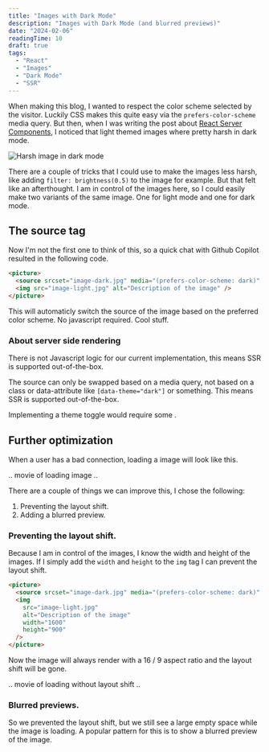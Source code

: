 ```yaml
---
title: "Images with Dark Mode"
description: "Images with Dark Mode (and blurred previews)"
date: "2024-02-06"
readingTime: 10
draft: true
tags:
  - "React"
  - "Images"
  - "Dark Mode"
  - "SSR"
---
```


When making this blog, I wanted to respect the color scheme selected by the visitor. Luckily CSS makes this quite easy via the `prefers-color-scheme` media query. But then, when I was writing the post about [React Server Components](/blog/react-server-components), I noticed that light themed images where pretty harsh in dark mode.

<Image
  className="rounded"
  src="/images/harsh-image.png"
  alt="Harsh image in dark mode"
  priority
  width={2216}
  height={1338}
/>

There are a couple of tricks that I could use to make the images less harsh, like adding `filter: brightness(0.5)` to the image for example. But that felt like an afterthought. I am in control of the images here, so I could easily make two variants of the same image. One for light mode and one for dark mode.

## The source tag

Now I'm not the first one to think of this, so a quick chat with Github Copilot resulted in the following code.

```html
<picture>
  <source srcset="image-dark.jpg" media="(prefers-color-scheme: dark)" />
  <img src="image-light.jpg" alt="Description of the image" />
</picture>
```

This will automaticly switch the source of the image based on the preferred color scheme. No javascript required. Cool stuff.

### About server side rendering

There is not Javascript logic for our current implementation, this means SSR is supported out-of-the-box.

The source can only be swapped based on a media query, not based on a class or data-attribute like `[data-theme="dark"]` or something.
This means SSR is supported out-of-the-box.

Implementing a theme toggle would require some .

## Further optimization

When a user has a bad connection, loading a image will look like this.

.. movie of loading image ..

There are a couple of things we can improve this, I chose the following:

1. Preventing the layout shift.
2. Adding a blurred preview.

### Preventing the layout shift.

Because I am in control of the images, I know the width and height of the images. If I simply add the `width` and `height` to the `img` tag I can prevent the layout shift.

```html
<picture>
  <source srcset="image-dark.jpg" media="(prefers-color-scheme: dark)" />
  <img
    src="image-light.jpg"
    alt="Description of the image"
    width="1600"
    height="900"
  />
</picture>
```

Now the image will always render with a 16 / 9 aspect ratio and the layout shift will be gone.

.. movie of loading without layout shift ..

### Blurred previews.

So we prevented the layout shift, but we still see a large empty space while the image is loading. A popular pattern for this is to show a blurred preview of the image.
